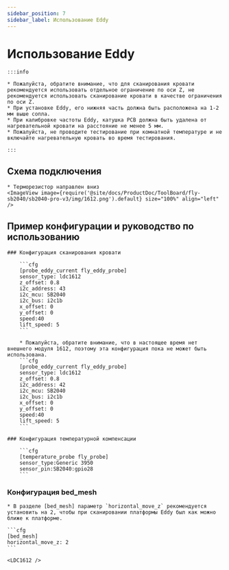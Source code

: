 ```yaml
---
sidebar_position: 7
sidebar_label: Использование Eddy
---
```



# Использование Eddy

    :::info

    * Пожалуйста, обратите внимание, что для сканирования кровати рекомендуется использовать отдельное ограничение по оси Z, не рекомендуется использовать сканирование кровати в качестве ограничения по оси Z.
    * При установке Eddy, его нижняя часть должна быть расположена на 1-2 мм выше сопла.
    * При калибровке частоты Eddy, катушка PCB должна быть удалена от нагревательной кровати на расстояние не менее 5 мм.
    * Пожалуйста, не проводите тестирование при комнатной температуре и не включайте нагревательную кровать во время тестирования.

    :::

## Схема подключения

    * Терморезистор направлен вниз
    <ImageView image={require('@site/docs/ProductDoc/ToolBoard/fly-sb2040/sb2040-pro-v3/img/1612.png').default} size="100%" align="left" />


## Пример конфигурации и руководство по использованию

    ### Конфигурация сканирования кровати

        ```cfg
        [probe_eddy_current fly_eddy_probe]
        sensor_type: ldc1612
        z_offset: 0.8
        i2c_address: 43
        i2c_mcu: SB2040
        i2c_bus: i2c1b
        x_offset: 0
        y_offset: 0
        speed:40
        lift_speed: 5
        ```

        * Пожалуйста, обратите внимание, что в настоящее время нет внешнего модуля 1612, поэтому эта конфигурация пока не может быть использована.
        ```cfg
        [probe_eddy_current fly_eddy_probe]
        sensor_type: ldc1612
        z_offset: 0.8
        i2c_address: 42
        i2c_mcu: SB2040
        i2c_bus: i2c1b
        x_offset: 0
        y_offset: 0
        speed:40
        lift_speed: 5
        ```

    ### Конфигурация температурной компенсации

        ```cfg
        [temperature_probe fly_probe]
        sensor_type:Generic 3950
        sensor_pin:SB2040:gpio28
        ```

### Конфигурация bed_mesh

    * В разделе [bed_mesh] параметр `horizontal_move_z` рекомендуется установить на 2, чтобы при сканировании платформы Eddy был как можно ближе к платформе.

    ```cfg
    [bed_mesh]
    horizontal_move_z: 2
    ```

    <LDC1612 />